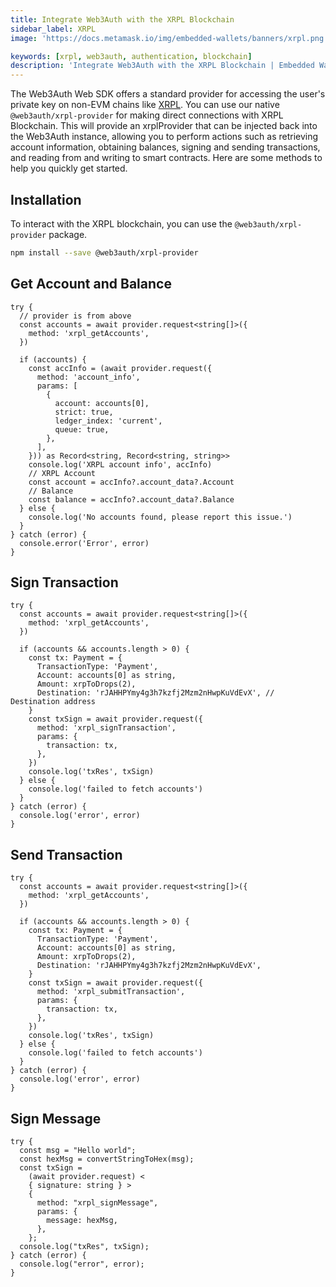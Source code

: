 ```yaml
---
title: Integrate Web3Auth with the XRPL Blockchain
sidebar_label: XRPL
image: 'https://docs.metamask.io/img/embedded-wallets/banners/xrpl.png'

keywords: [xrpl, web3auth, authentication, blockchain]
description: 'Integrate Web3Auth with the XRPL Blockchain | Embedded Wallets'
---
```



The Web3Auth Web SDK offers a standard provider for accessing the user's private key on non-EVM chains like [XRPL](https://xrpl.org/). You can use our native `@web3auth/xrpl-provider` for making direct connections with XRPL Blockchain. This will provide an xrplProvider that can be injected back into the Web3Auth instance, allowing you to perform actions such as retrieving account information, obtaining balances, signing and sending transactions, and reading from and writing to smart contracts. Here are some methods to help you quickly get started.

## Installation

To interact with the XRPL blockchain, you can use the `@web3auth/xrpl-provider` package.

```bash npm2yarn
npm install --save @web3auth/xrpl-provider
```

<XRPLProviderSetup />

## Get Account and Balance

```tsx
try {
  // provider is from above
  const accounts = await provider.request<string[]>({
    method: 'xrpl_getAccounts',
  })

  if (accounts) {
    const accInfo = (await provider.request({
      method: 'account_info',
      params: [
        {
          account: accounts[0],
          strict: true,
          ledger_index: 'current',
          queue: true,
        },
      ],
    })) as Record<string, Record<string, string>>
    console.log('XRPL account info', accInfo)
    // XRPL Account
    const account = accInfo?.account_data?.Account
    // Balance
    const balance = accInfo?.account_data?.Balance
  } else {
    console.log('No accounts found, please report this issue.')
  }
} catch (error) {
  console.error('Error', error)
}
```

## Sign Transaction

```tsx
try {
  const accounts = await provider.request<string[]>({
    method: 'xrpl_getAccounts',
  })

  if (accounts && accounts.length > 0) {
    const tx: Payment = {
      TransactionType: 'Payment',
      Account: accounts[0] as string,
      Amount: xrpToDrops(2),
      Destination: 'rJAHHPYmy4g3h7kzfj2Mzm2nHwpKuVdEvX', // Destination address
    }
    const txSign = await provider.request({
      method: 'xrpl_signTransaction',
      params: {
        transaction: tx,
      },
    })
    console.log('txRes', txSign)
  } else {
    console.log('failed to fetch accounts')
  }
} catch (error) {
  console.log('error', error)
}
```

## Send Transaction

```tsx
try {
  const accounts = await provider.request<string[]>({
    method: 'xrpl_getAccounts',
  })

  if (accounts && accounts.length > 0) {
    const tx: Payment = {
      TransactionType: 'Payment',
      Account: accounts[0] as string,
      Amount: xrpToDrops(2),
      Destination: 'rJAHHPYmy4g3h7kzfj2Mzm2nHwpKuVdEvX',
    }
    const txSign = await provider.request({
      method: 'xrpl_submitTransaction',
      params: {
        transaction: tx,
      },
    })
    console.log('txRes', txSign)
  } else {
    console.log('failed to fetch accounts')
  }
} catch (error) {
  console.log('error', error)
}
```

## Sign Message

```tsx
try {
  const msg = "Hello world";
  const hexMsg = convertStringToHex(msg);
  const txSign =
    (await provider.request) <
    { signature: string } >
    {
      method: "xrpl_signMessage",
      params: {
        message: hexMsg,
      },
    };
  console.log("txRes", txSign);
} catch (error) {
  console.log("error", error);
}
```
